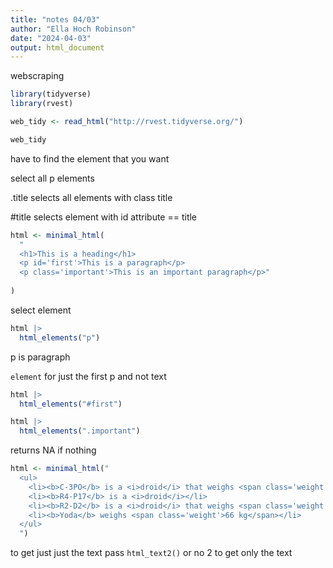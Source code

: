 ```yaml
---
title: "notes 04/03"
author: "Ella Hoch Robinson"
date: "2024-04-03"
output: html_document
---
```


webscraping

```r
library(tidyverse)
library(rvest)
```

```r
web_tidy <- read_html("http://rvest.tidyverse.org/")
```

```r
web_tidy
```

have to find the element that you want

<p> select all p elements

.title selects all elements with class title

\#title selects element with id attribute == title

```r
html <- minimal_html(
  "
  <h1>This is a heading</h1>
  <p id='first'>This is a paragraph</p>
  <p class='important'>This is an important paragraph</p>"
  
)
```

select element

```r
html |> 
  html_elements("p")
```

p is paragraph

`element` for just the first p and not text


```r
html |> 
  html_elements("#first")
```

```r
html |> 
  html_elements(".important")
```

returns NA if nothing

```r
html <- minimal_html("
  <ul>
    <li><b>C-3PO</b> is a <i>droid</i> that weighs <span class='weight'>167 kg</span></li>
    <li><b>R4-P17</b> is a <i>droid</i></li>
    <li><b>R2-D2</b> is a <i>droid</i> that weighs <span class='weight'>96 kg</span></li>
    <li><b>Yoda</b> weighs <span class='weight'>66 kg</span></li>
  </ul>
  ")
```

to get just just the text pass `html_text2()` or no 2 to get only the text
